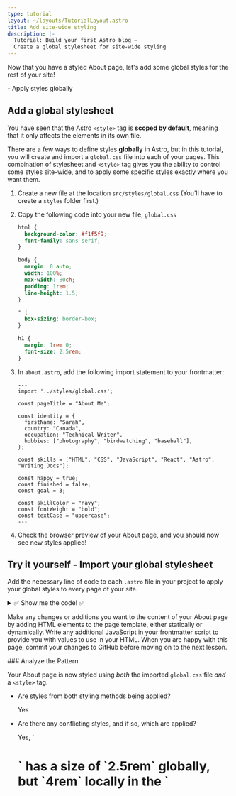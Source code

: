 ```yaml
---
type: tutorial
layout: ~/layouts/TutorialLayout.astro
title: Add site-wide styling
description: |-
  Tutorial: Build your first Astro blog —
  Create a global stylesheet for site-wide styling
---
```



Now that you have a styled About page, let's add some global styles for the rest of your site!

<PreCheck>
  - Apply styles globally
</PreCheck>

## Add a global stylesheet

You have seen that the Astro `<style>` tag is **scoped by default**, meaning that it only affects the elements in its own file.

There are a few ways to define styles **globally** in Astro, but in this tutorial, you will create and import a `global.css` file into each of your pages. This combination of stylesheet and `<style>` tag gives you the ability to control some styles site-wide, and to apply some specific styles exactly where you want them.

1. Create a new file at the location `src/styles/global.css` (You'll have to create a `styles` folder first.)

2. Copy the following code into your new file, `global.css`

    ```css title="src/styles/global.css"
    html {
      background-color: #f1f5f9;
      font-family: sans-serif;
    }

    body {
      margin: 0 auto;
      width: 100%;
      max-width: 80ch;
      padding: 1rem;
      line-height: 1.5;
    }

    * {
      box-sizing: border-box;
    }

    h1 {
      margin: 1rem 0;
      font-size: 2.5rem;
    }
    ```

3. In `about.astro`, add the following import statement to your frontmatter: 

    ```astro title="src/pages/about.astro" ins={2}
    ---
    import '../styles/global.css';

    const pageTitle = "About Me";

    const identity = {
      firstName: "Sarah",
      country: "Canada",
      occupation: "Technical Writer",
      hobbies: ["photography", "birdwatching", "baseball"],
    };

    const skills = ["HTML", "CSS", "JavaScript", "React", "Astro", "Writing Docs"];

    const happy = true;
    const finished = false;
    const goal = 3;

    const skillColor = "navy";
    const fontWeight = "bold";
    const textCase = "uppercase";
    ---
    ```

4. Check the browser preview of your About page, and you should now see new styles applied!

<Box icon="puzzle-piece">

## Try it yourself - Import your global stylesheet

Add the necessary line of code to each `.astro` file in your project to apply your global styles to every page of your site.

<details>
<summary>✅ Show me the code! ✅</summary>

Add the following import statement to the two other page files: `src/pages/index.astro` and `src/pages/blog.astro`

```astro title="src/pages/index.astro" ins={2}
---
import '../styles/global.css';
---
```
</details>
</Box>

Make any changes or additions you want to the content of your About page by adding HTML elements to the page template, either statically or dynamically. Write any additional JavaScript in your frontmatter script to provide you with values to use in your HTML. When you are happy with this page, commit your changes to GitHub before moving on to the next lesson.

<Box icon="question-mark">
### Analyze the Pattern

Your About page is now styled using *both* the imported `global.css` file *and* a `<style>` tag.

- Are styles from both styling methods being applied? 

    <p>
      <Spoiler>Yes</Spoiler>
    </p>

- Are there any conflicting styles, and if so, which are applied?

    <p>
      <Spoiler>Yes, `<h1>`  has a size of `2.5rem` globally, but `4rem` locally in the `<style>` tag. The local `4rem` rule is applied on the About page.</Spoiler>
    </p>

- Describe how `global.css` and `<style>` work together.

    <p>
      <Spoiler>When conflicting styles are defined both globally and in a page's local `<style>` tag, the local styles should overwrite any global styles. (But, there can be other factors involved, so always visually inspect your site to make sure your styles are properly applied!)</Spoiler>
    </p>

- How would you choose whether to declare a style in a `global.css` file or a `<style>` tag?

    <p>
      <Spoiler>If you want a style to be applied site-wide, you would choose to use a `global.css` file. However, if you want styles to apply to only the HTML content in a single `.astro` file, and not affect other elements on your site, you would choose a `<style>` tag.</Spoiler>
    </p>

</Box>



<Box icon="check-list">
## Checklist

<Checklist>
- [ ] I can add global CSS styles by importing a `.css` file.
</Checklist>
</Box>

### Resources
- [Astro syntax vs JSX - comparison](/en/core-concepts/astro-components/#differences-between-astro-and-jsx)

- [Astro `<style>` tag](/en/guides/styling/#styling-in-astro)

- [CSS variables in Astro](/en/guides/styling/#css-variables)



